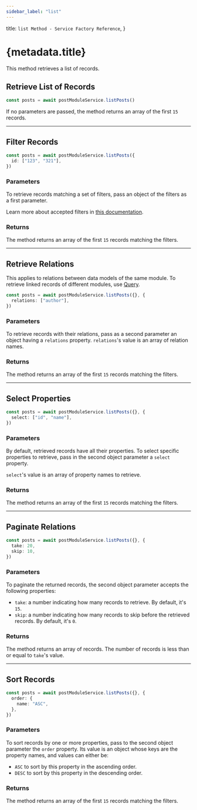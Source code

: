 ```yaml
---
sidebar_label: "list"
---
```


  title: `list Method - Service Factory Reference`,
}

# {metadata.title}

This method retrieves a list of records.

## Retrieve List of Records

```ts
const posts = await postModuleService.listPosts()
```

If no parameters are passed, the method returns an array of the first `15` records.

---

## Filter Records

```ts
const posts = await postModuleService.listPosts({
  id: ["123", "321"],
})
```

### Parameters

To retrieve records matching a set of filters, pass an object of the filters as a first parameter.

<Note>

Learn more about accepted filters in [this documentation](../../tips/filtering/page.mdx).

</Note>

### Returns

The method returns an array of the first `15` records matching the filters.

---

## Retrieve Relations

<Note>

This applies to relations between data models of the same module. To retrieve linked records of different modules, use [Query](!docs!/learn/advanced-development/modules/query).

</Note>

```ts
const posts = await postModuleService.listPosts({}, {
  relations: ["author"],
})
```

### Parameters

To retrieve records with their relations, pass as a second parameter an object having a `relations` property. `relations`'s value is an array of relation names.

### Returns

The method returns an array of the first `15` records matching the filters.

---

## Select Properties

```ts
const posts = await postModuleService.listPosts({}, {
  select: ["id", "name"],
})
```

### Parameters

By default, retrieved records have all their properties. To select specific properties to retrieve, pass in the second object parameter a `select` property.

`select`'s value is an array of property names to retrieve.

### Returns

The method returns an array of the first `15` records matching the filters.

---

## Paginate Relations

```ts
const posts = await postModuleService.listPosts({}, {
  take: 20,
  skip: 10,
})
```

### Parameters

To paginate the returned records, the second object parameter accepts the following properties:

- `take`: a number indicating how many records to retrieve. By default, it's `15`.
- `skip`: a number indicating how many records to skip before the retrieved records. By default, it's `0`.

### Returns

The method returns an array of records. The number of records is less than or equal to `take`'s value.

---

## Sort Records

```ts
const posts = await postModuleService.listPosts({}, {
  order: {
    name: "ASC",
  },
})
```

### Parameters

To sort records by one or more properties, pass to the second object parameter the `order` property. Its value is an object whose keys are the property names, and values can either be:

- `ASC` to sort by this property in the ascending order.
- `DESC` to sort by this property in the descending order.

### Returns

The method returns an array of the first `15` records matching the filters.
